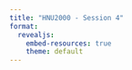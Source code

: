 ```yaml
---
title: "HNU2000 - Session 4"
format:
  revealjs:
    embed-resources: true
    theme: default
---
```


<!-- Zotero -->

<!-- Notes de préparation

- https://uqam-ca.libguides.com/lgb/zotero

-->